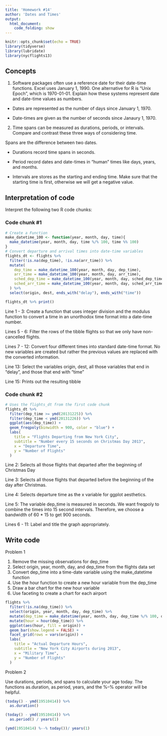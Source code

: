 ```yaml
---
title: 'Homework #14'
author: 'Dates and Times'
output:
  html_document:
    code_folding: show
---
```


```r
knitr::opts_chunk$set(echo = TRUE)
library(tidyverse)
library(lubridate)
library(nycflights13)
```

## Concepts  

1.  Software packages often use a reference date for their date-time functions. Excel uses January 1, 1990. One alternative for R is "Unix Epoch", which is 1970-01-01. Explain how these systems represent date and date-time values as numbers.  

*  Dates are represented as the number of days since January 1, 1970.  

*  Date-times are given as the number of seconds since Janaury 1, 1970.  

2.  Time spans can be measured as durations, periods, or intervals. Compare and contrast these three ways of considering time.

Spans are the difference between two dates.

*  Durations record time spans in seconds.

*  Period record dates and date-times in "human" times like days, years, and months.  

*  Intervals are stores as the starting and ending time. Make sure that the starting time is first, otherwise we will get a negative value.  

    
## Interpretation of code  

Interpret the following two R code chunks: 

### Code chunk #1  

```r
# Create a Function
make_datetime_100 <- function(year, month, day, time){
  make_datetime(year, month, day, time %/% 100, time %% 100)
}
# Convert departure and arrival times into date-time variables
flights_dt <- flights %>%
  filter(!is.na(dep_time), !is.na(arr_time)) %>% 
  mutate(
    dep_time = make_datetime_100(year, month, day, dep_time),
    arr_time = make_datetime_100(year, month, day, arr_time),
    sched_dep_time = make_datetime_100(year, month, day, sched_dep_time),
    sched_arr_time = make_datetime_100(year, month, day, sched_arr_time)
  ) %>% 
  select(origin, dest, ends_with("delay"), ends_with("time"))

flights_dt %>% print()
```  

Line 1 - 3:  Create a function that uses integer division and the modulus function to convert a time in an unorthodox time format into a date-time number.

Lines 5 - 6: Filter the rows of the tibble flights so that we only have non-cancelled flights.  

Lines 7 - 12: Convert four different times into standard date-time format. No new variables are created but rather the previous values are replaced with the converted information.  

Line 13:  Select the variables origin, dest, all those variables that end in "delay", and those that end with "time"  

Line 15: Prints out the resulting tibble  

### Code chunk #2

```r
# Uses the flights_dt from the first code chunk
flights_dt %>% 
  filter(dep_time >= ymd(20131225)) %>%
  filter(dep_time < ymd(20131226)) %>% 
  ggplot(aes(dep_time)) +
  geom_freqpoly(binwidth = 900, color = "blue") +
  labs(
    title = "Flights Departing from New York City",
    subtitle = "Number every 15 seconds on Christmas Day 2013",
    x = "Departure Time",
    y = "Number of Flights"
  )
```  

Line 2: Selects all those flights that departed after the beginning of Christmas Day

Line 3: Selects all those flights that departed before the beginning of the day after Christmas.  

Line 4: Selects departure time as the x variable for ggplot aesthetics.  

Line 5: The variable dep_time is measured in seconds. We want freqpoly to combine the times into 15 second intervals. Therefore, we choose a bandwidth of 60 * 15 to get 900 seconds.  

Lines 6 - 11: Label and title the graph appropriately.

## Write code


Problem 1

1.  Remove the missing observations for dep_time
1.  Select origin, year, month, day, and dep_time from the flights data set
1.  Convert dep_time into a time-date variable using the make_datetime function
1.  Use the hour function to create a new hour variable from the dep_time
1.  Draw a bar chart for the new hour variable
1.  Use faceting to create a chart for each airport

```r
flights %>%
  filter(!is.na(dep_time)) %>% 
  select(origin, year, month, day, dep_time) %>%
  mutate(dep_time = make_datetime(year, month, day, dep_time %/% 100, dep_time %% 100)) %>% 
  mutate(hour = hour(dep_time)) %>% 
  ggplot(aes(hour, fill = origin)) + 
  geom_bar(show.legend = FALSE) +
  facet_grid(rows = vars(origin)) +
  labs(
    title = "Actual Departure Hours",
    subtitle = "New York City Airports during 2013",
    x = "Military Time",
    y = "Number of Flights"
  )
```

Problem 2

Use durations, periods, and spans to calculate your age today. The functions as.duration, as.period, years, and the %--% operator will be helpful.

```r
(today() - ymd(19510414)) %>% 
  as.duration()

(today() - ymd(19510414)) %>% 
  as.period() / years(1)

(ymd(19510414) %--% today())/ years(1)
```  



